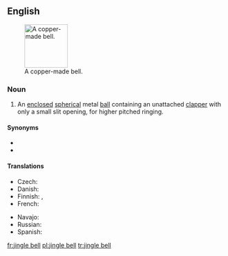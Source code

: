 ==English==
{{wikipedia}}
[[Image:Hawksbelleasttennmound.png|thumb|100px|A copper-made bell.]]

===Noun===
{{en-noun}}

# {{label|en|musical instrument}} An [[enclosed]] [[spherical]] metal [[ball]] containing an unattached [[clapper]] with only a small slit opening, for higher pitched ringing.

====Synonyms====
* {{l|en|sleigh bell}}
* {{l|en|cascabel}}

====Translations====
{{trans-top|bell}}
* Czech: {{t+|cs|rolnička|f}}
* Danish: {{t+|da|bjælde|c}}
* Finnish: {{t+|fi|kulkunen}}, {{t+|fi|tiuku}}
* French: {{t+|fr|grelot|m}}
{{trans-mid}}
* Navajo: {{t|nv|yooʼ diitsʼaʼ}}
* Russian: {{t+|ru|бубенец|m}}
* Spanish: {{t+|es|cascabel|m}}
{{trans-bottom}}

[[fr:jingle bell]]
[[pl:jingle bell]]
[[tr:jingle bell]]